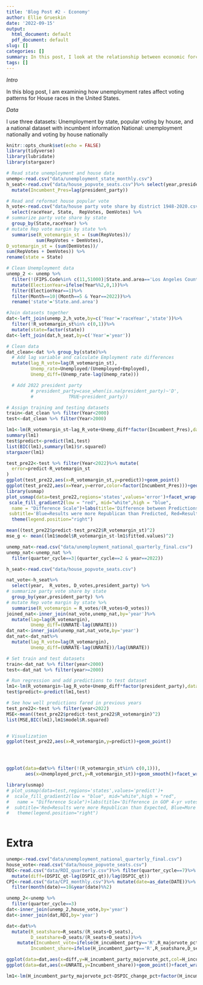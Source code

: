 ```yaml
---
title: 'Blog Post #2 - Economy'
author: Ellie Grueskin
date: '2022-09-15'
output:
  html_document: default
  pdf_document: default
slug: []
categories: []
summary: In this post, I look at the relationship between economic forces and house voting patterns.
tags: []
---
```

*Intro*

In this blog post, I am examining how unemployment rates affect voting patterns 
for House races in the United States.

*Data* 

I use three datasets: Unemployment by state, popular voting by house, and a national
dataset with incumbent information
National: unemployment nationally and voting by house nationally

```r
knitr::opts_chunk$set(echo = FALSE)
library(tidyverse)
library(lubridate)
library(stargazer)

# Read state unemployment and house data 
unemp<-read.csv("data/unemployment_state_monthly.csv")
h_seat<-read.csv("data/house_popvote_seats.csv")%>% select(year,president_party)%>%
  mutate(Incumbent_Pres=lag(president_party))

# Read and reformat house popular vote
h_vote<-read.csv("data/house party vote share by district 1948-2020.csv")%>%
  select(raceYear, State,  RepVotes, DemVotes) %>%
# summarize party vote share by state
  group_by(State,raceYear) %>%
# mutate Rep vote margin by state %>%
  summarise(R_votemargin_st = (sum(RepVotes))/
           sum(RepVotes + DemVotes),
D_votemargin_st = (sum(DemVotes))/
sum(RepVotes + DemVotes)) %>%
rename(state = State)

# Clean Unemployment data
unemp_2 <- unemp %>% 
  filter(!(FIPS.Code%in% c(11,51000)|State.and.area=='Los Angeles County'))%>% 
  mutate(ElectionYear=ifelse(Year%%2,0,1))%>%
  filter(ElectionYear==1)%>%
  filter(Month==10|(Month==5 & Year==2022))%>%
  rename('state'='State.and.area')

#Join datasets together
dat<-left_join(unemp_2,h_vote,by=c('Year'='raceYear','state'))%>%
  filter(!R_votemargin_st%in% c(0,1))%>%
  mutate(state=factor(state))
dat<-left_join(dat,h_seat,by=c('Year'='year'))

# Clean data
dat_clean<-dat %>% group_by(state)%>%
  # Add lag variable and calculate Employment rate differences
  mutate(lag_R_vote=lag(R_votemargin_st),
         Unemp_rate=Unemployed/(Unemployed+Employed),
         Unemp_diff=(Unemp_rate-lag(Unemp_rate)))

  # Add 2022 president party  
         # president_party=case_when(is.na(president_party)~'D',
         #             TRUE~president_party))

# Assign training and testing datasets
train<-dat_clean %>% filter(Year<2000)
test<-dat_clean %>% filter(Year>2000)
```

```r
lm1<-lm(R_votemargin_st~lag_R_vote+Unemp_diff*factor(Incumbent_Pres),data=train)
summary(lm1)
test$predict<-predict(lm1,test)
list(BIC(lm1),summary(lm1)$r.squared)
stargazer(lm1)

```

```r
test_pre22<-test %>% filter(Year<2022)%>% mutate(
  error=predict-R_votemargin_st
)
ggplot(test_pre22,aes(x=R_votemargin_st,y=predict))+geom_point()
ggplot(test_pre22,aes(x=Year,y=error,color=factor(Incumbent_Pres)))+geom_point()
library(usmap)
plot_usmap(data=test_pre22,regions='states',values='error')+facet_wrap(~Year)+
 scale_fill_gradient2(low = "red", mid="white",high = "blue", 
  name = "Difference Scale")+labs(title='Difference between Predictions and Acutal Values',
 subtitle='Blue=Results were more Republican than Predicted, Red=Results were more Republican than Predicted')+
  theme(legend.position="right")

mean((test_pre22$predict-test_pre22$R_votemargin_st)^2)
mse_g <- mean((lm1$model$R_votemargin_st-lm1$fitted.values)^2)

unemp_nat<-read.csv("data/unemployment_national_quarterly_final.csv")
unemp_nat<-unemp_nat %>% 
  filter(quarter_cycle==3|(quarter_cycle==2 & year==2022))

h_seat<-read.csv("data/house_popvote_seats.csv")

nat_vote<-h_seat%>%
  select(year,  R_votes, D_votes,president_party) %>%
# summarize party vote share by state
  group_by(year,president_party) %>%
# mutate Rep vote margin by state %>%
  summarise(R_votemargin = R_votes/(R_votes+D_votes))
joined_nat<-inner_join(nat_vote,unemp_nat,by='year')%>%
  mutate(lag=lag(R_votemargin),
         Unemp_diff=(UNRATE-lag(UNRATE)))
dat_nat<-inner_join(unemp_nat,nat_vote,by='year')
dat_nat<-dat_nat%>%
  mutate(lag_R_vote=lag(R_votemargin),
         Unemp_diff=(UNRATE-lag(UNRATE))/lag(UNRATE))

# Set train and test datasets
train<-dat_nat %>% filter(year<2000)
test<-dat_nat %>% filter(year>=2000)

# Run regression and add predictions to test dataset
lm1<-lm(R_votemargin~lag_R_vote+Unemp_diff*factor(president_party),data=train)
test$predict<-predict(lm1,test)

# See how well predictions fared in previous years
test_pre22<-test %>% filter(year<2022)
MSE<-mean((test_pre22$predict-test_pre22$R_votemargin)^2)
list(MSE,BIC(lm1),lm1$model$R.squared)


# Visualization
ggplot(test_pre22,aes(x=R_votemargin,y=predict))+geom_point()




ggplot(data=dat%>% filter(!(R_votemargin_st%in% c(0,1))),
       aes(x=Unemployed_prct,y=R_votemargin_st))+geom_smooth()+facet_wrap(~state)

library(usmap)
# plot_usmap(data=test,regions='states',values='predict')+
#  scale_fill_gradient2(low = "blue", mid="white",high = "red", 
#   name = "Difference Scale")+labs(title='Difference in GOP 4-yr voteshare margin',
#  subtitle='Red=Results were more Republican than Expected, Blue=More Democrat than Expected, Gray=No Data')+
#   theme(legend.position="right")
  
```


# Extra 
```r

unemp<-read.csv("data/unemployment_national_quarterly_final.csv")
house_vote<-read.csv("data/house_popvote_seats.csv")
RDI<-read.csv("data/RDI_quarterly.csv")%>% filter(quarter_cycle==7)%>%
  mutate(diff=(DSPIC_qt-lag(DSPIC_qt))/lag(DSPIC_qt))
CPI<-read.csv("data/CPI_monthly.csv")%>% mutate(date=as_date(DATE))%>%
  filter(month(date)==10&year(date)%%2)

unemp_2<-unemp %>% 
  filter(quarter_cycle==3)
dat<-inner_join(unemp_2,house_vote,by='year')
dat<-inner_join(dat,RDI,by='year')

dat<-dat%>%
  mutate(R_seatshare=R_seats/(R_seats+D_seats),
         D_seatshare=D_seats/(R_seats+D_seats))%>%
    mutate(Incumbent_vote=ifelse(H_incumbent_party=='R',R_majorvote_pct,D_majorvote_pct),
         Incumbent_share=ifelse(H_incumbent_party=='R',R_seatshare,D_seatshare))

ggplot(data=dat,aes(x=diff,y=H_incumbent_party_majorvote_pct,col=H_incumbent_party))+geom_point()+facet_wrap(~H_incumbent_party)
ggplot(data=dat,aes(x=UNRATE,y=Incumbent_share))+geom_point()+facet_wrap(~H_incumbent_party)

lm1<-lm(H_incumbent_party_majorvote_pct~DSPIC_change_pct+factor(H_incumbent_party),data=dat)

```

